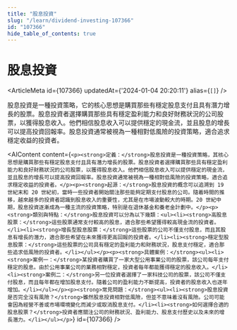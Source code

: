 ```yaml
---
title: "股息投資"
slug: "/learn/dividend-investing-107366"
id: "107366"
hide_table_of_contents: true
---
```



# 股息投資

<ArticleMeta id={107366} updatedAt={'2024-01-04 20:20:11'} alias={`[]`} />
<div className='border-solid border-b border-t-0 my-4 border-[var(--ifm-color-gray-300)]' />

股息投資是一種投資策略，它的核心思想是購買那些有穩定股息支付且具有潛力增長的股票。股息投資者選擇購買那些具有穩定盈利能力和良好財務狀況的公司股票，以獲得股息收入。他們相信股息收入可以提供穩定的現金流，並且股息的增長可以提高投資回報率。股息投資通常被視為一種相對低風險的投資策略，適合追求穩定收益的投資者。

<AIContent content={`<p><strong>定義：</strong>股息投資是一種投資策略，其核心思想是購買那些有穩定股息支付且具有潛力增長的股票。股息投資者選擇購買那些具有穩定盈利能力和良好財務狀況的公司股票，以獲得股息收入。他們相信股息收入可以提供穩定的現金流，並且股息的增長可以提高投資回報率。股息投資通常被視為一種相對低風險的投資策略，適合追求穩定收益的投資者。</p><p><strong>起源：</strong>股息投資的概念可以追溯到 19 世紀末和 20 世紀初，當時一些投資者開始關注那些能夠定期支付股息的公司。隨着時間的推移，越來越多的投資者認識到股息收入的重要性，尤其是在市場波動較大的時期。20 世紀中期，股息投資逐漸成為一種主流的投資策略，特別是在退休基金和養老金計劃中。</p><p><strong>類別與特點：</strong>股息投資可以分為以下幾類：<ul><li><strong>高股息股票：</strong>這些股票通常支付較高的股息，適合那些希望獲得較高現金流的投資者。</li><li><strong>增長型股息股票：</strong>這些股票的公司不僅支付股息，而且其股息有增長的潛力，適合那些希望在未來獲得更高回報的投資者。</li><li><strong>穩定型股息股票：</strong>這些股票的公司具有穩定的盈利能力和財務狀況，股息支付穩定，適合那些追求低風險的投資者。</li></ul></p><p><strong>具體案例：</strong><ul><li><strong>案例一：</strong>某投資者購買了一家大型公用事業公司的股票，該公司每年支付穩定的股息。由於公用事業公司的業務相對穩定，投資者每年都能獲得穩定的股息收入。</li><li><strong>案例二：</strong>另一位投資者選擇了一家科技公司的股票，該公司不僅支付股息，而且每年都在增加股息支付。隨着公司的盈利能力不斷提高，投資者的股息收入也逐年增加。</li></ul></p><p><strong>常見問題：</strong><ul><li><strong>股息投資是否完全沒有風險？</strong>雖然股息投資相對低風險，但並不意味着沒有風險。公司可能會因為經營不善或市場環境變化而減少或取消股息支付。</li><li><strong>如何選擇合適的股息股票？</strong>投資者應關注公司的財務狀況、盈利能力、股息支付歷史以及未來的增長潛力。</li></ul></p>`} id={107366} />
